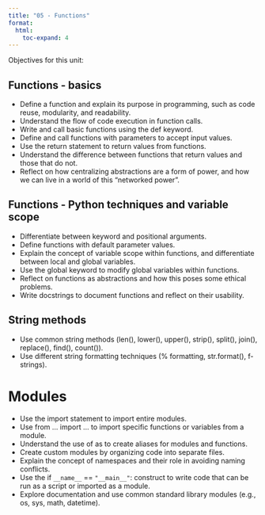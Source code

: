 ```yaml
---
title: "05 - Functions"
format:
  html:
    toc-expand: 4
---
```


Objectives for this unit:

## Functions - basics
-   Define a function and explain its purpose in programming, such as code reuse, modularity, and readability.
-   Understand the flow of code execution in function calls.
-   Write and call basic functions using the def keyword.
-   Define and call functions with parameters to accept input values.
-   Use the return statement to return values from functions.
-   Understand the difference between functions that return values and those that do not.
-   Reflect on how centralizing abstractions are a form of power, and how we can live in a world of this "networked power".

## Functions - Python techniques and variable scope
-   Differentiate between keyword and positional arguments.
-   Define functions with default parameter values.
-   Explain the concept of variable scope within functions, and differentiate between local and global variables.
-   Use the global keyword to modify global variables within functions.
-   Reflect on functions as abstractions and how this poses some ethical problems.
-   Write docstrings to document functions and reflect on their usability.

## String methods
-   Use common string methods (len(), lower(), upper(), strip(), split(), join(), replace(), find(), count()).
-   Use different string formatting techniques (% formatting, str.format(), f-strings).

# Modules
-   Use the import statement to import entire modules.
-   Use from ... import ... to import specific functions or variables from a module.
-   Understand the use of as to create aliases for modules and functions.
-   Create custom modules by organizing code into separate files.
-   Explain the concept of namespaces and their role in avoiding naming conflicts.
-   Use the if `__name__` == `"__main__"`: construct to write code that can be run as a script or imported as a module.
-   Explore documentation and use common standard library modules (e.g., os, sys, math, datetime).